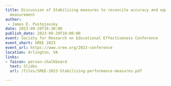 ```yaml
---
title: Discussion of Stabilizing measures to reconcile accuracy and equity in performance
  measurement
author: 
 - James E. Pustejovsky
date: 2023-09-29T16:30:00
publish_date: 2023-09-29T18:00:00
event: Society for Research on Educational Effectiveness Conference
event_short: SREE 2023
event_url: https://www.sree.org/2023-conference
location: Arlington, VA
links:
- faicon: person-chalkboard
  text: Slides
  url: /files/SREE-2023-Stabilizing-performance-measures.pdf

---
```




